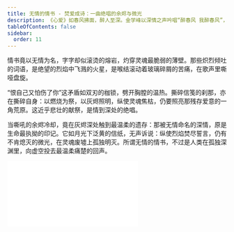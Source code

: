 ```yaml
---
title: 无情的情书 - 焚爱成诗：一曲绝唱的余烬与微光
description: 《心爱》如春风拂面，醉人至深。金学峰以深情之声吟唱“醉春风 我醉春风”，仿佛将听者带入初遇的悸动，那爱情的甜蜜与苦涩交织心间。歌词中“情网”与“天空”的意象，宛如诗画，描绘出爱情的魔力，让人沉浸于一个崭新的天地。  
tableOfContents: false
sidebar:
  order: 11
---
```


情书竟以无情为名，字字却似滚烫的熔岩，灼穿灵魂最脆弱的薄壁。那些炽烈倾吐的词语，是绝望的烈焰中飞溅的火星，是喉结滚动着玻璃碎屑的苦痛，在歌声里嘶哑盘旋。

“恨自己又怕伤了你”这矛盾如双刃的枷锁，劈开胸膛的温热。撕碎信笺的刹那，亦在撕碎自身：以燃烧为祭，以灰烬照明，纵使灵魂焦枯，仍要照亮那残存爱意的一角荒原。这近乎悲壮的献祭，是情到深处的绝唱。

当嘶吼的余烬冷却，竟在灰烬深处触到最温柔的遗存：那被无情命名的深情，原是生命最执拗的印记。它如月光下泛黄的信纸，无声诉说：纵使烈焰焚尽誓言，仍有不肯熄灭的微光，在灵魂废墟上孤独明灭。所谓无情的情书，不过是人类在孤独深渊里，向虚空投去最温柔痛楚的回声。

<iframe class="bili-video" src="//player.bilibili.com/player.html?isOutside=true&aid=114738474259628&bvid=BV1Z2KGzcEzA&cid=30676681689&p=1" scrolling="no" border="0" frameborder="no" framespacing="0" allowfullscreen="true"></iframe>
